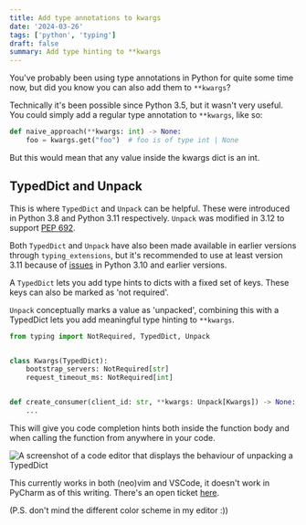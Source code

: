 ```yaml
---
title: Add type annotations to kwargs
date: '2024-03-26'
tags: ['python', 'typing']
draft: false
summary: Add type hinting to **kwargs
---
```


You've probably been using type annotations in Python for quite some
time now, but did you know you can also add them to `**kwargs`?

Technically it's been possible since Python 3.5, but it wasn't very useful.
You could simply add a regular type annotation to `**kwargs`, like so:

```python
def naive_approach(**kwargs: int) -> None:
    foo = kwargs.get("foo")  # foo is of type int | None

```

But this would mean that any value inside the kwargs dict is an int.

## TypedDict and Unpack

This is where `TypedDict` and `Unpack` can be helpful. These were introduced in 
Python 3.8 and Python 3.11 respectively. `Unpack` was modified in 3.12 to support [PEP 692](https://peps.python.org/pep-0692/).

Both `TypedDict` and `Unpack` have also been made available in earlier versions through `typing_extensions`, but it's recommended to use at least version
3.11 because of [issues](https://github.com/python/typing_extensions/issues/103) in Python 3.10 and earlier versions.

A `TypedDict` lets you add type hints to dicts with a fixed set of keys. These keys can also be marked
as 'not required'.

`Unpack` conceptually marks a value as 'unpacked', combining this with a TypedDict lets you add meaningful type hinting to `**kwargs`.

```python
from typing import NotRequired, TypedDict, Unpack


class Kwargs(TypedDict):
    bootstrap_servers: NotRequired[str]
    request_timeout_ms: NotRequired[int]


def create_consumer(client_id: str, **kwargs: Unpack[Kwargs]) -> None:
    ...

```

This will give you code completion hints both inside the function body and when calling the function from
anywhere in your code.

![A screenshot of a code editor that displays the behaviour of unpacking a TypedDict](/static/images/blog/code-completion-with-kwargs.png)

This currently works in both (neo)vim and VSCode, it doesn't work in PyCharm as of this writing. There's an open ticket [here](https://youtrack.jetbrains.com/issue/PY-58406/Missing-python-type-check-error-pycharm-vs-pylance).

(P.S. don't mind the different color scheme in my editor :))



